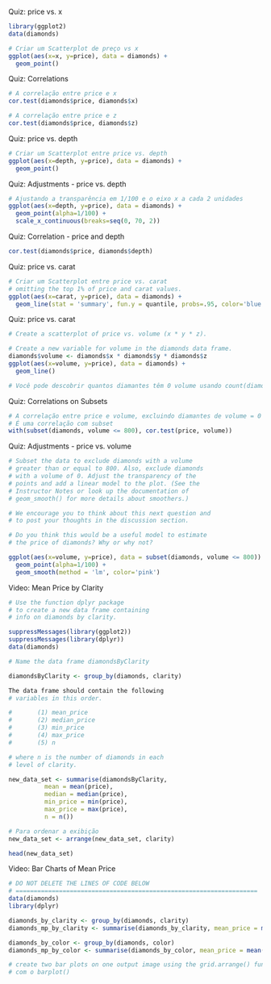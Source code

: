 Quiz: price vs. x
```r
library(ggplot2)
data(diamonds)

# Criar um Scatterplot de preço vs x
ggplot(aes(x=x, y=price), data = diamonds) + 
  geom_point()
```

Quiz: Correlations
```r
# A correlação entre price e x
cor.test(diamonds$price, diamonds$x)

# A correlação entre price e z
cor.test(diamonds$price, diamonds$z)
```

Quiz: price vs. depth
```r
# Criar um Scatterplot entre price vs. depth
ggplot(aes(x=depth, y=price), data = diamonds) +
  geom_point()
```

Quiz: Adjustments - price vs. depth
```r
# Ajustando a transparência em 1/100 e o eixo x a cada 2 unidades
ggplot(aes(x=depth, y=price), data = diamonds) +
  geom_point(alpha=1/100) +
  scale_x_continuous(breaks=seq(0, 70, 2))
```

Quiz: Correlation - price and depth
```r
cor.test(diamonds$price, diamonds$depth)
```

Quiz: price vs. carat
```r
# Criar um Scatterplot entre price vs. carat
# omitting the top 1% of price and carat values.
ggplot(aes(x=carat, y=price), data = diamonds) +
  geom_line(stat = 'summary', fun.y = quantile, probs=.95, color='blue')
```

Quiz: price vs. carat
```r
# Create a scatterplot of price vs. volume (x * y * z).

# Create a new variable for volume in the diamonds data frame.
diamonds$volume <- diamonds$x * diamonds$y * diamonds$z
ggplot(aes(x=volume, y=price), data = diamonds) +
  geom_line()

# Você pode descobrir quantos diamantes têm 0 volume usando count(diamonds$volume == 0) do pacote plyr
```

Quiz: Correlations on Subsets
```r
# A correlação entre price e volume, excluindo diamantes de volume = 0 ou volume >= 800
# É uma correlação com subset
with(subset(diamonds, volume <= 800), cor.test(price, volume))
```

Quiz: Adjustments - price vs. volume
```r
# Subset the data to exclude diamonds with a volume
# greater than or equal to 800. Also, exclude diamonds
# with a volume of 0. Adjust the transparency of the
# points and add a linear model to the plot. (See the
# Instructor Notes or look up the documentation of
# geom_smooth() for more details about smoothers.)

# We encourage you to think about this next question and
# to post your thoughts in the discussion section.

# Do you think this would be a useful model to estimate
# the price of diamonds? Why or why not?

ggplot(aes(x=volume, y=price), data = subset(diamonds, volume <= 800)) +
  geom_point(alpha=1/100) +
  geom_smooth(method = 'lm', color='pink')
```

Video: Mean Price by Clarity
```r
# Use the function dplyr package
# to create a new data frame containing
# info on diamonds by clarity.

suppressMessages(library(ggplot2))
suppressMessages(library(dplyr))
data(diamonds)

# Name the data frame diamondsByClarity

diamondsByClarity <- group_by(diamonds, clarity)

The data frame should contain the following
# variables in this order.

#       (1) mean_price
#       (2) median_price
#       (3) min_price
#       (4) max_price
#       (5) n

# where n is the number of diamonds in each
# level of clarity.

new_data_set <- summarise(diamondsByClarity,
          mean = mean(price),
          median = median(price),
          min_price = min(price),
          max_price = max(price),
          n = n())

# Para ordenar a exibição
new_data_set <- arrange(new_data_set, clarity)

head(new_data_set)
```

Video: Bar Charts of Mean Price
```r
# DO NOT DELETE THE LINES OF CODE BELOW
# ===================================================================
data(diamonds)
library(dplyr)

diamonds_by_clarity <- group_by(diamonds, clarity)
diamonds_mp_by_clarity <- summarise(diamonds_by_clarity, mean_price = mean(price))

diamonds_by_color <- group_by(diamonds, color)
diamonds_mp_by_color <- summarise(diamonds_by_color, mean_price = mean(price))

# create two bar plots on one output image using the grid.arrange() function from the package gridExtra.
# com o barplot()
```


